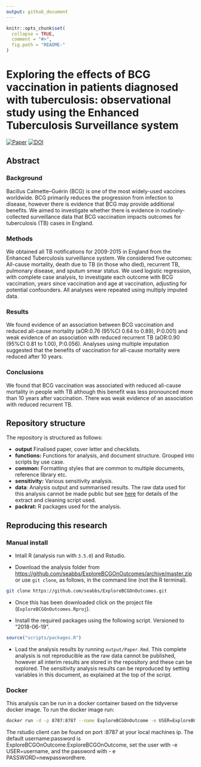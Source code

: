 ```yaml
---
output: github_document
---
```


```r
knitr::opts_chunk$set(
  collapse = TRUE,
  comment = "#>",
  fig.path = "README-"
)
```

# Exploring the effects of BCG vaccination in patients diagnosed with tuberculosis: observational study using the Enhanced Tuberculosis Surveillance system

[![Paper](https://img.shields.io/badge/Paper-10.1101/366476-lightgrey.svg)](https://doi.org/10.1101/366476)
[![DOI](https://zenodo.org/badge/127124135.svg)](https://zenodo.org/badge/latestdoi/127124135)

## Abstract

### Background

Bacillus Calmette–Guérin (BCG) is one of the most widely-used vaccines worldwide. BCG primarily reduces the progression from infection to disease, however there is evidence that BCG may provide additional benefits. We aimed to investigate whether there is evidence in routinely-collected surveillance data that BCG vaccination impacts outcomes for tuberculosis (TB) cases in England.

### Methods

We obtained all TB notifications for 2009-2015 in England from the Enhanced Tuberculosis surveillance system. We considered five outcomes: All-cause mortality, death due to TB (in those who died), recurrent TB, pulmonary disease, and sputum smear status. We used logistic regression, with complete case analysis, to investigate each outcome with BCG vaccination, years since vaccination and age at vaccination, adjusting for potential confounders. All analyses were repeated using multiply imputed data.

### Results

We found evidence of an association between BCG vaccination and reduced all-cause mortality (aOR:0.76 (95%CI 0.64 to 0.89), P:0.001) and weak evidence of an association with reduced recurrent TB (aOR:0.90 (95%CI 0.81 to 1.00), P:0.056). Analyses using multiple imputation suggested that the benefits of vaccination for all-cause mortality were reduced after 10 years.

### Conclusions

We found that BCG vaccination was associated with reduced all-cause mortality in people with TB although this benefit was less pronounced more than 10 years after vaccination. There was weak evidence of an association with reduced recurrent TB.

## Repository structure

The repository is structured as follows:

- **output** Finalised paper, cover letter and checklists.
- **functions:** Functions for analysis, and document structure. Grouped into scripts by use case.
- **common:** Formatting styles that are  common to multiple documents, reference library etc.
- **sensitivity:** Various sensitivity analysis.
- **data**: Analysis output and summarised results. The raw data used for this analysis cannot be made public but see [here](https://www.samabbott.co.uk/tbinenglanddataclean/) for details of the extract and cleaning script used.
- **packrat:** R packages used for the analysis.

## Reproducing this research


### Manual install

- Intall R (analysis run with `3.5.0`) and Rstudio.

- Download the analysis folder from [https://github.com/seabbs/ExploreBCGOnOutcomes/archive/master.zip](https://github.com/seabbs/ExploreBCGOnOutcomes/archive/master.zip) or use `git clone`, as follows, in the command line (not the R terminal).

```bash
git clone https://github.com/seabbs/ExploreBCGOnOutcomes.git
```

- Once this has been downloaded click on the project file (`ExploreBCGOnOutcomes.Rproj`).

- Install the required packages using the following script. Versioned to "2018-06-19".

```r
source("scripts/packages.R")
```

- Load the analysis results by running `output/Paper.Rmd`. This complete analysis is not reproducible as the raw data cannot be published, however all interim results are stored in the repository and these can be explored. The sensitivity analysis results can be reproduced by setting variables in this document, as explained at the top of the script.

### Docker

This analysis can be run in a docker container based on the tidyverse docker image. To run the docker image run:

```bash
docker run -d -p 8787:8787 --name ExploreBCGOnOutcome -e USER=ExploreBCGOnOutcome -e PASSWORD=ExploreBCGOnOutcome seabbs/explorebcgonoutcome
```

The rstudio client can be found on port :8787 at your local machines ip. The default username:password is ExploreBCGOnOutcome:ExploreBCGOnOutcome, set the user with -e USER=username, and the password with - e PASSWORD=newpasswordhere.
